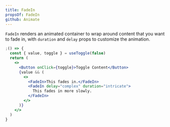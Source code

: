 ```yaml
---
title: FadeIn
propsOf: FadeIn
github: Animate
---
```


`FadeIn` renders an animated container to wrap around content that you want to fade in,
with `duration` and `delay` props to customize the animation.

```jsx
;() => {
  const { value, toggle } = useToggle(false)
  return (
    <>
      <Button onClick={toggle}>Toggle Content</Button>
      {value && (
        <>
          <FadeIn>This fades in.</FadeIn>
          <FadeIn delay="complex" duration="intricate">
            This fades in more slowly.
          </FadeIn>
        </>
      )}
    </>
  )
}
```
